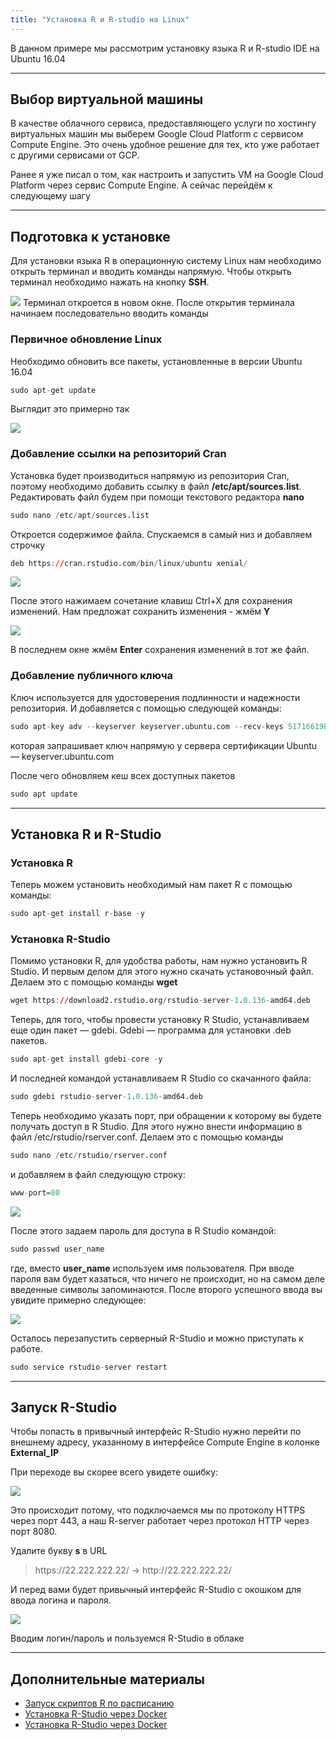 ```yaml
---
title: "Установка R и R-studio на Linux"
---
```


В данном примере мы рассмотрим установку языка R и R-studio IDE на Ubuntu 16.04

*** 

## Выбор виртуальной машины

В качестве облачного сервиса, предоставляющего услуги по хостингу виртуальных машин мы выберем Google Cloud Platform с сервисом Compute Engine. Это очень удобное решение для тех, кто уже работает с другими сервисами от GCP.

Ранее я уже писал о том, как настроить и запустить VM на Google Cloud Platform через сервис Compute Engine. А сейчас перейдём к следующему шагу

*** 

## Подготовка к установке

Для установки языка R в операционную систему Linux нам необходимо открыть терминал и вводить команды напрямую. Чтобы открыть терминал необходимо нажать на кнопку **SSH**. 

![](images/gcp-ssh.png) 
Терминал откроется в новом окне. После открытия терминала начинаем последовательно вводить команды

### Первичное обновление Linux

Необходимо обновить все пакеты, установленные в версии Ubuntu 16.04

```r
sudo apt-get update
```

Выглядит это примерно так

![](images/apt-update.png)

### Добавление ссылки на репозиторий Cran

Установка будет производиться напрямую из репозитория Cran, поэтому необходимо добавить ссылку в файл **/etc/apt/sources.list**. Редактировать файл будем при помощи текстового редактора **nano**

```r
sudo nano /etc/apt/sources.list
```

Откроется содержимое файла. Спускаемся в самый низ и добавляем строчку

```r
deb https://cran.rstudio.com/bin/linux/ubuntu xenial/
```

![](images/nano-list.png)

После этого нажимаем сочетание клавиш Ctrl+X для сохранения изменений. Нам предложат сохранить изменения - жмём **Y**

![](images/nano-save.png)

В последнем окне жмём **Enter** сохранения изменений в тот же файл.


### Добавление публичного ключа

Ключ используется для удостоверения подлинности и надежности репозитория. И добавляется с помощью следующей команды:

```r
sudo apt-key adv --keyserver keyserver.ubuntu.com --recv-keys 51716619E084DAB9
```

которая запрашивает ключ напрямую у сервера сертификации Ubuntu — keyserver.ubuntu.com

После чего обновляем кеш всех доступных пакетов

```r
sudo apt update
```

*** 

## Установка R и R-Studio

### Установка R

Теперь можем установить необходимый нам пакет R с помощью  команды:

```r
sudo apt-get install r-base -y
```

### Установка R-Studio

Помимо установки R, для удобства работы, нам нужно установить R Studio. И первым делом для этого нужно скачать установочный файл. Делаем это с помощью команды **wget**

```r
wget https://download2.rstudio.org/rstudio-server-1.0.136-amd64.deb
```

Теперь, для того, чтобы провести установку R Studio, устанавливаем еще один пакет — gdebi. Gdebi — программа для установки .deb пакетов.

```r
sudo apt-get install gdebi-core -y
```

И последней командой устанавливаем R Studio со скачанного файла:

```r
sudo gdebi rstudio-server-1.0.136-amd64.deb
```

Теперь необходимо указать порт, при обращении к которому вы будете получать доступ в R Studio. Для этого нужно внести информацию в файл /etc/rstudio/rserver.conf. Делаем это с помощью команды

```r
sudo nano /etc/rstudio/rserver.conf
```

и добавляем в файл следующую строку:

```r
www-port=80
```

![](images/nano-port.png)

После этого задаем пароль для доступа в R Studio командой:

```r
sudo passwd user_name
```

где, вместо **user_name** используем имя пользователя. При вводе пароля вам будет казаться, что ничего не происходит, но на самом деле введенные символы запоминаются. После второго успешного ввода вы увидите примерно следующее:

![](images/r-pass.png)

Осталось перезапустить серверный R-Studio и можно приступать к работе.

```r
sudo service rstudio-server restart
```

*** 

## Запуск R-Studio

Чтобы попасть в привычный интерфейс R-Studio нужно перейти по внешнему адресу, указанному в интерфейсе Compute Engine в колонке **External_IP**

При переходе вы скорее всего увидете ошибку:

![](images/r-https.png)

Это происходит потому, что подключаемся мы по протоколу HTTPS через порт 443, а наш R-server работает через протокол HTTP через порт 8080.

Удалите букву **s** в URL

> https://22.222.222.22/ -> http://22.222.222.22/

И перед вами будет привычный интерфейс R-Studio с окошком для ввода логина и пароля.

![](images/r-enter.png)

Вводим логин/пароль и пользуемся R-Studio в облаке

***
## Дополнительные материалы
* [Запуск скриптов R по расписанию](http://baikulov.pro/r-cron.html)
* [Установка R-Studio через Docker](http://baikulov.pro/r-linux.html)
* [Установка R-Studio через Docker](http://baikulov.pro/r-docker.html)
